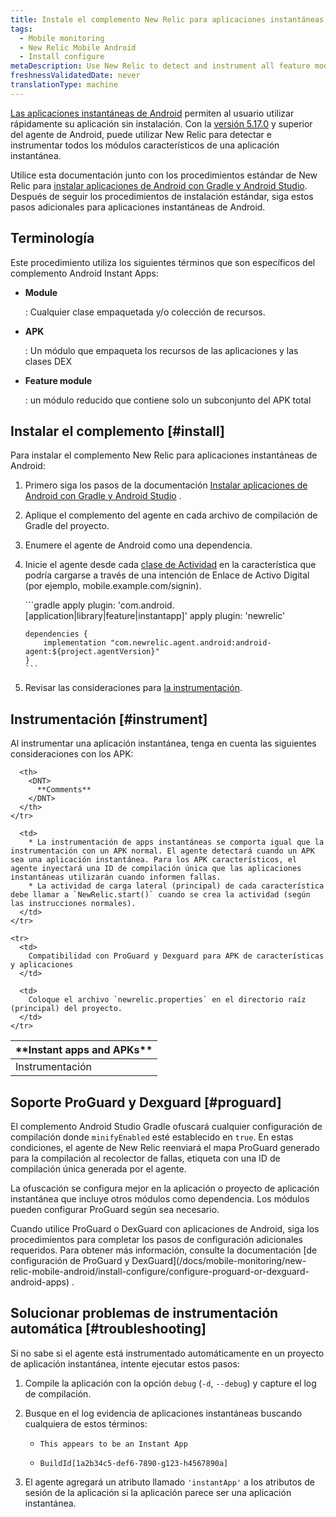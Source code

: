 ```yaml
---
title: Instale el complemento New Relic para aplicaciones instantáneas de Android
tags:
  - Mobile monitoring
  - New Relic Mobile Android
  - Install configure
metaDescription: Use New Relic to detect and instrument all feature modules for Android Instant Apps.
freshnessValidatedDate: never
translationType: machine
---
```


[Las aplicaciones instantáneas de Android](https://developer.android.com/topic/instant-apps/index.html) permiten al usuario utilizar rápidamente su aplicación sin instalación. Con la [versión 5.17.0](/docs/release-notes/mobile-release-notes/android-release-notes/android-5170) y superior del agente de Android, puede utilizar New Relic para detectar e instrumentar todos los módulos característicos de una aplicación instantánea.

Utilice esta documentación junto con los procedimientos estándar de New Relic para [instalar aplicaciones de Android con Gradle y Android Studio](/docs/mobile-monitoring/new-relic-mobile-android/install-configure/install-android-apps-gradle-android-studio). Después de seguir los procedimientos de instalación estándar, siga estos pasos adicionales para aplicaciones instantáneas de Android.

## Terminología

Este procedimiento utiliza los siguientes términos que son específicos del complemento Android Instant Apps:

* <DNT>**Module**</DNT>

  : Cualquier clase empaquetada y/o colección de recursos.

* <DNT>**APK**</DNT>

  : Un módulo que empaqueta los recursos de las aplicaciones y las clases DEX

* <DNT>**Feature module**</DNT>

  : un módulo reducido que contiene solo un subconjunto del APK total

## Instalar el complemento [#install]

Para instalar el complemento New Relic para aplicaciones instantáneas de Android:

1. Primero siga los pasos de la documentación [Instalar aplicaciones de Android con Gradle y Android Studio](/docs/mobile-monitoring/new-relic-mobile-android/install-configure/install-android-apps-gradle-android-studio) .

2. Aplique el complemento del agente en cada archivo de compilación de Gradle del proyecto.

3. Enumere el agente de Android como una dependencia.

4. Inicie el agente desde cada [clase de Actividad](https://developer.android.com/reference/android/app/Activity.html) en la característica que podría cargarse a través de una intención de Enlace de Activo Digital (por ejemplo, mobile.example.com/signin).

   <CollapserGroup>
     <Collapser
       id="build.gradle"
       title="Ejemplo mínimo de build.gradle"
     >
       ```gradle
       apply plugin: 'com.android.[application|library|feature|instantapp]'
       apply plugin: 'newrelic'

       dependencies {
           implementation "com.newrelic.agent.android:android-agent:${project.agentVersion}"
       }
       ```
     </Collapser>
   </CollapserGroup>

5. Revisar las consideraciones para [la instrumentación](#instrument).

<InstallFeedback/>

## Instrumentación [#instrument]

Al instrumentar una aplicación instantánea, tenga en cuenta las siguientes consideraciones con los APK:

<table>
  <thead>
    <tr>
      <th style={{ width: "200px" }}>
        <DNT>
          **Instant apps and APKs**
        </DNT>
      </th>

      <th>
        <DNT>
          **Comments**
        </DNT>
      </th>
    </tr>
  </thead>

  <tbody>
    <tr>
      <td>
        Instrumentación
      </td>

      <td>
        * La instrumentación de apps instantáneas se comporta igual que la instrumentación con un APK normal. El agente detectará cuando un APK sea una aplicación instantánea. Para los APK característicos, el agente inyectará una ID de compilación única que las aplicaciones instantáneas utilizarán cuando informen fallas.
        * La actividad de carga lateral (principal) de cada característica debe llamar a `NewRelic.start()` cuando se crea la actividad (según las instrucciones normales).
      </td>
    </tr>

    <tr>
      <td>
        Compatibilidad con ProGuard y Dexguard para APK de características y aplicaciones
      </td>

      <td>
        Coloque el archivo `newrelic.properties` en el directorio raíz (principal) del proyecto.
      </td>
    </tr>
  </tbody>
</table>

## Soporte ProGuard y Dexguard [#proguard]

El complemento Android Studio Gradle ofuscará cualquier configuración de compilación donde `minifyEnabled` esté establecido en `true`. En estas condiciones, el agente de New Relic reenviará el mapa ProGuard generado para la compilación al recolector de fallas, etiqueta con una ID de compilación única generada por el agente.

La ofuscación se configura mejor en la aplicación o proyecto de aplicación instantánea que incluye otros módulos como dependencia. Los módulos pueden configurar ProGuard según sea necesario.

<Callout variant="important">
  Cuando utilice ProGuard o DexGuard con aplicaciones de Android, siga los procedimientos para completar los pasos de configuración adicionales requeridos. Para obtener más información, consulte la documentación [de configuración de ProGuard y DexGuard](/docs/mobile-monitoring/new-relic-mobile-android/install-configure/configure-proguard-or-dexguard-android-apps) .
</Callout>

## Solucionar problemas de instrumentación automática [#troubleshooting]

Si no sabe si el agente está instrumentado automáticamente en un proyecto de aplicación instantánea, intente ejecutar estos pasos:

1. Compile la aplicación con la opción `debug` (`-d`, `--debug`) y capture el log de compilación.

2. Busque en el log evidencia de aplicaciones instantáneas buscando cualquiera de estos términos:

   * ```
     This appears to be an Instant App
     ```
   * ```
     BuildId[1a2b34c5-def6-7890-g123-h4567890a]
     ```

3. El agente agregará un atributo llamado `'instantApp'` a los atributos de sesión de la aplicación si la aplicación parece ser una aplicación instantánea.